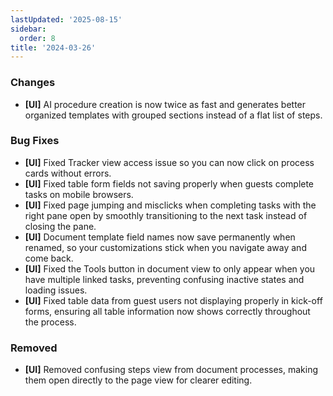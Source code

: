 ```yaml
---
lastUpdated: '2025-08-15'
sidebar:
  order: 8
title: '2024-03-26'
---
```


### Changes

- **[UI]** AI procedure creation is now twice as fast and generates better organized templates with grouped sections instead of a flat list of steps.

### Bug Fixes

- **[UI]** Fixed Tracker view access issue so you can now click on process cards without errors.
- **[UI]** Fixed table form fields not saving properly when guests complete tasks on mobile browsers.
- **[UI]** Fixed page jumping and misclicks when completing tasks with the right pane open by smoothly transitioning to the next task instead of closing the pane.
- **[UI]** Document template field names now save permanently when renamed, so your customizations stick when you navigate away and come back.
- **[UI]** Fixed the Tools button in document view to only appear when you have multiple linked tasks, preventing confusing inactive states and loading issues.
- **[UI]** Fixed table data from guest users not displaying properly in kick-off forms, ensuring all table information now shows correctly throughout the process.

### Removed

- **[UI]** Removed confusing steps view from document processes, making them open directly to the page view for clearer editing.